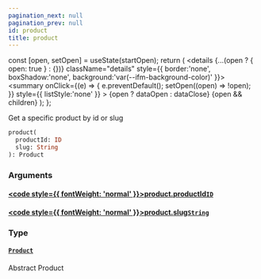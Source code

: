 ```yaml
---
pagination_next: null
pagination_prev: null
id: product
title: product
---
```









  const [open, setOpen] = useState(startOpen);
  return (
    <details {...(open ? { open: true } : {})} className="details" style={{ border:'none', boxShadow:'none', background:'var(--ifm-background-color)' }}>
      <summary
        onClick={(e) => {
          e.preventDefault();
          setOpen((open) => !open);
        }}
        style={{ listStyle:'none' }}
      >
      {open ? dataOpen : dataClose}
      </summary>
      {open && children}
    </details>
  );
};








Get a specific product by id or slug


```graphql
product(
  productId: ID
  slug: String
): Product
```




### Arguments

#### [<code style={{ fontWeight: 'normal' }}>product.<b>productId</b></code>](#)<Bullet />[`ID`](/types/scalars/id.mdx) <Badge class="badge badge--secondary" text="scalar"/> 



#### [<code style={{ fontWeight: 'normal' }}>product.<b>slug</b></code>](#)<Bullet />[`String`](/types/scalars/string.mdx) <Badge class="badge badge--secondary" text="scalar"/> 



### Type

#### [`Product`](/types/interfaces/product.mdx) <Badge class="badge badge--secondary" text="interface"/> 
Abstract Product






